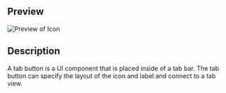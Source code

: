 ## Preview
![Preview of Icon](design-images/tabs/tabs-screen.png)

## Description
A tab button is a UI component that is placed inside of a tab bar.
The tab button can specify the layout of the icon and label and connect to a tab view.

